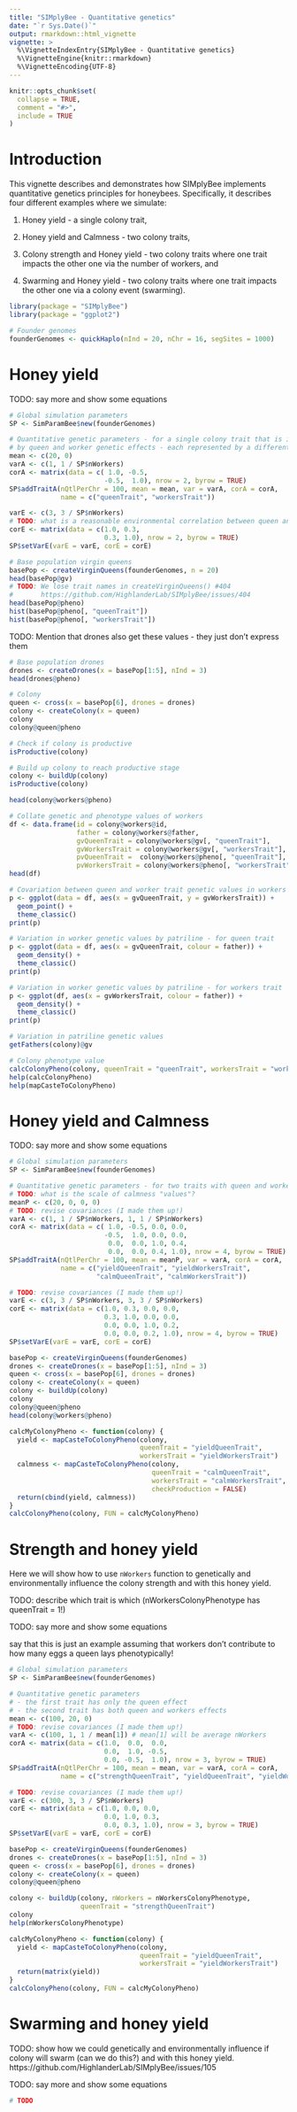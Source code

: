 ```yaml
---
title: "SIMplyBee - Quantitative genetics"
date: "`r Sys.Date()`"
output: rmarkdown::html_vignette
vignette: >
  %\VignetteIndexEntry{SIMplyBee - Quantitative genetics}
  %\VignetteEngine{knitr::rmarkdown}
  %\VignetteEncoding{UTF-8}
---
```


```r
knitr::opts_chunk$set(
  collapse = TRUE,
  comment = "#>",
  include = TRUE
)
```

# Introduction

This vignette describes and demonstrates how SIMplyBee implements quantitative
genetics principles for honeybees. Specifically, it describes four different
examples where we simulate:

  1. Honey yield - a single colony trait,
  
  2. Honey yield and Calmness - two colony traits,
  
  3. Colony strength and Honey yield - two colony traits where one trait impacts
     the other one via the number of workers, and
  
  4. Swarming and Honey yield - two colony traits where one trait impacts the
     other one via a colony event (swarming).

```r
library(package = "SIMplyBee")
library(package = "ggplot2")
```

```r
# Founder genomes
founderGenomes <- quickHaplo(nInd = 20, nChr = 16, segSites = 1000)
```

# Honey yield

TODO: say more and show some equations

```r
# Global simulation parameters
SP <- SimParamBee$new(founderGenomes)

# Quantitative genetic parameters - for a single colony trait that is impacted
# by queen and worker genetic effects - each represented by a different trait
mean <- c(20, 0)
varA <- c(1, 1 / SP$nWorkers)
corA <- matrix(data = c( 1.0, -0.5, 
                        -0.5,  1.0), nrow = 2, byrow = TRUE)
SP$addTraitA(nQtlPerChr = 100, mean = mean, var = varA, corA = corA,
             name = c("queenTrait", "workersTrait"))

varE <- c(3, 3 / SP$nWorkers)
# TODO: what is a reasonable environmental correlation between queen and worker effects?
corE <- matrix(data = c(1.0, 0.3, 
                        0.3, 1.0), nrow = 2, byrow = TRUE)
SP$setVarE(varE = varE, corE = corE)
```

```r
# Base population virgin queens
basePop <- createVirginQueens(founderGenomes, n = 20)
head(basePop@gv)
# TODO: We lose trait names in createVirginQueens() #404
#       https://github.com/HighlanderLab/SIMplyBee/issues/404
head(basePop@pheno)
hist(basePop@pheno[, "queenTrait"])
hist(basePop@pheno[, "workersTrait"])
```

TODO: Mention that drones also get these values - they just don't express them

```r
# Base population drones
drones <- createDrones(x = basePop[1:5], nInd = 3)
head(drones@pheno)
```

```r
# Colony
queen <- cross(x = basePop[6], drones = drones)
colony <- createColony(x = queen)
colony
colony@queen@pheno
```

```r
# Check if colony is productive
isProductive(colony)

# Build up colony to reach productive stage
colony <- buildUp(colony)
isProductive(colony)
```

```r
head(colony@workers@pheno)
```

```r
# Collate genetic and phenotype values of workers
df <- data.frame(id = colony@workers@id,
                 father = colony@workers@father,
                 gvQueenTrait = colony@workers@gv[, "queenTrait"],
                 gvWorkersTrait = colony@workers@gv[, "workersTrait"],
                 pvQueenTrait =  colony@workers@pheno[, "queenTrait"],
                 pvWorkersTrait = colony@workers@pheno[, "workersTrait"])
head(df)
```

```r
# Covariation between queen and worker trait genetic values in workers
p <- ggplot(data = df, aes(x = gvQueenTrait, y = gvWorkersTrait)) +
  geom_point() +
  theme_classic()
print(p)
```

```r
# Variation in worker genetic values by patriline - for queen trait
p <- ggplot(data = df, aes(x = gvQueenTrait, colour = father)) +
  geom_density() +
  theme_classic()
print(p)
```

```r
# Variation in worker genetic values by patriline - for workers trait
p <- ggplot(df, aes(x = gvWorkersTrait, colour = father)) +
  geom_density() +
  theme_classic()
print(p)
```

```r
# Variation in patriline genetic values
getFathers(colony)@gv
```

```r
# Colony phenotype value
calcColonyPheno(colony, queenTrait = "queenTrait", workersTrait = "workersTrait")
help(calcColonyPheno)
help(mapCasteToColonyPheno)
```

# Honey yield and Calmness

TODO: say more and show some equations

```r
# Global simulation parameters
SP <- SimParamBee$new(founderGenomes)

# Quantitative genetic parameters - for two traits with queen and worker genetic effects
# TODO: what is the scale of calmness "values"?
meanP <- c(20, 0, 0, 0)
# TODO: revise covariances (I made them up!)
varA <- c(1, 1 / SP$nWorkers, 1, 1 / SP$nWorkers)
corA <- matrix(data = c( 1.0, -0.5, 0.0, 0.0, 
                        -0.5,  1.0, 0.0, 0.0,
                         0.0,  0.0, 1.0, 0.4,
                         0.0,  0.0, 0.4, 1.0), nrow = 4, byrow = TRUE)
SP$addTraitA(nQtlPerChr = 100, mean = meanP, var = varA, corA = corA,
             name = c("yieldQueenTrait", "yieldWorkersTrait",
                      "calmQueenTrait", "calmWorkersTrait"))

# TODO: revise covariances (I made them up!)
varE <- c(3, 3 / SP$nWorkers, 3, 3 / SP$nWorkers)
corE <- matrix(data = c(1.0, 0.3, 0.0, 0.0,
                        0.3, 1.0, 0.0, 0.0,
                        0.0, 0.0, 1.0, 0.2,
                        0.0, 0.0, 0.2, 1.0), nrow = 4, byrow = TRUE)
SP$setVarE(varE = varE, corE = corE)
```

```r
basePop <- createVirginQueens(founderGenomes)
drones <- createDrones(x = basePop[1:5], nInd = 3)
queen <- cross(x = basePop[6], drones = drones)
colony <- createColony(x = queen)
colony <- buildUp(colony)
colony
colony@queen@pheno
head(colony@workers@pheno)
```

```r
calcMyColonyPheno <- function(colony) {
  yield <- mapCasteToColonyPheno(colony,
                                 queenTrait = "yieldQueenTrait",
                                 workersTrait = "yieldWorkersTrait")
  calmness <- mapCasteToColonyPheno(colony,
                                    queenTrait = "calmQueenTrait",
                                    workersTrait = "calmWorkersTrait",
                                    checkProduction = FALSE)
  return(cbind(yield, calmness))
}
calcColonyPheno(colony, FUN = calcMyColonyPheno)
```

# Strength and honey yield

Here we will show how to use `nWorkers` function to genetically and
environmentally influence the colony strength and with this honey yield.

TODO: describe which trait is which (nWorkersColonyPhenotype has queenTrait = 1!)

TODO: say more and show some equations

say that this is just an example assuming that workers don't contribute to how many eggs a queen lays phenotypically!

```r
# Global simulation parameters
SP <- SimParamBee$new(founderGenomes)

# Quantitative genetic parameters
# - the first trait has only the queen effect
# - the second trait has both queen and workers effects
mean <- c(100, 20, 0)
# TODO: revise covariances (I made them up!)
varA <- c(100, 1, 1 / mean[1]) # mean[1] will be average nWorkers
corA <- matrix(data = c(1.0,  0.0,  0.0,
                        0.0,  1.0, -0.5, 
                        0.0, -0.5,  1.0), nrow = 3, byrow = TRUE)
SP$addTraitA(nQtlPerChr = 100, mean = mean, var = varA, corA = corA,
             name = c("strengthQueenTrait", "yieldQueenTrait", "yieldWorkersTrait"))

# TODO: revise covariances (I made them up!)
varE <- c(300, 3, 3 / SP$nWorkers)
corE <- matrix(data = c(1.0, 0.0, 0.0,
                        0.0, 1.0, 0.3,
                        0.0, 0.3, 1.0), nrow = 3, byrow = TRUE)
SP$setVarE(varE = varE, corE = corE)
```

```r
basePop <- createVirginQueens(founderGenomes)
drones <- createDrones(x = basePop[1:5], nInd = 3)
queen <- cross(x = basePop[6], drones = drones)
colony <- createColony(x = queen)
colony@queen@pheno
```

```r
colony <- buildUp(colony, nWorkers = nWorkersColonyPhenotype,
                  queenTrait = "strengthQueenTrait")
colony
help(nWorkersColonyPhenotype)
```

```r
calcMyColonyPheno <- function(colony) {
  yield <- mapCasteToColonyPheno(colony,
                                 queenTrait = "yieldQueenTrait",
                                 workersTrait = "yieldWorkersTrait")
  return(matrix(yield))
}
calcColonyPheno(colony, FUN = calcMyColonyPheno)
```

# Swarming and honey yield

TODO: show how we could genetically and environmentally influence if colony will swarm (can we do this?) and with this honey yield. https://github.com/HighlanderLab/SIMplyBee/issues/105

TODO: say more and show some equations

```r
# TODO
```
